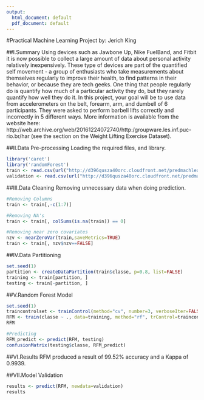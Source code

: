 ---
output:
  html_document: default
  pdf_document: default
---
#Practical Machine Learning Project
by: Jerich King

##I.Summary
Using devices such as Jawbone Up, Nike FuelBand, and Fitbit it is now possible to collect a large amount of data about personal activity relatively inexpensively. These type of devices are part of the quantified self movement - a group of enthusiasts who take measurements about themselves regularly to improve their health, to find patterns in their behavior, or because they are tech geeks. One thing that people regularly do is quantify how much of a particular activity they do, but they rarely quantify how well they do it. In this project, your goal will be to use data from accelerometers on the belt, forearm, arm, and dumbell of 6 participants. They were asked to perform barbell lifts correctly and incorrectly in 5 different ways. More information is available from the website here: http://web.archive.org/web/20161224072740/http:/groupware.les.inf.puc-rio.br/har (see the section on the Weight Lifting Exercise Dataset).

##II.Data Pre-processing
Loading the required files, and library.

```{r warning=FALSE,message=FALSE, echo=TRUE}
library('caret')
library('randomForest')
train <- read.csv(url("http://d396qusza40orc.cloudfront.net/predmachlearn/pml-training.csv"),na.strings=c("NA","#DIV/0!", ""))
validation <- read.csv(url("http://d396qusza40orc.cloudfront.net/predmachlearn/pml-testing.csv"),na.strings=c("NA","#DIV/0!", ""))
```

##III.Data Cleaning
Removing unnecessary data when doing prediction.
```{r warning=FALSE,message=FALSE, echo=TRUE}
#Removing Columns
train <- train[,-c(1:7)]

#Removing NA's
train <- train[, colSums(is.na(train)) == 0] 

#Removing near zero covariates
nzv <- nearZeroVar(train,saveMetrics=TRUE)
train <- train[, nzv$nzv==FALSE]
```

##IV.Data Partitioning
```{r warning=FALSE,message=FALSE, echo=TRUE}
set.seed(1)
partition <- createDataPartition(train$classe, p=0.8, list=FALSE)
training <- train[partition, ]
testing <- train[-partition, ]
```

##V.Random Forest Model
```{r warning=FALSE,message=FALSE, echo=TRUE}
set.seed(1)
traincontrolset <- trainControl(method="cv", number=3, verboseIter=FALSE)
RFM <- train(classe ~ ., data=training, method="rf", trControl=traincontrolset)
RFM

#Predicting
RFM_predict <- predict(RFM, testing)
confusionMatrix(testing$classe, RFM_predict)
```

##VI.Results
RFM produced a result of 99.52% accuracy and a Kappa of 0.9939.

##VII.Model Validation
```{r warning=FALSE,message=FALSE, echo=TRUE}
results <- predict(RFM, newdata=validation)
results
```